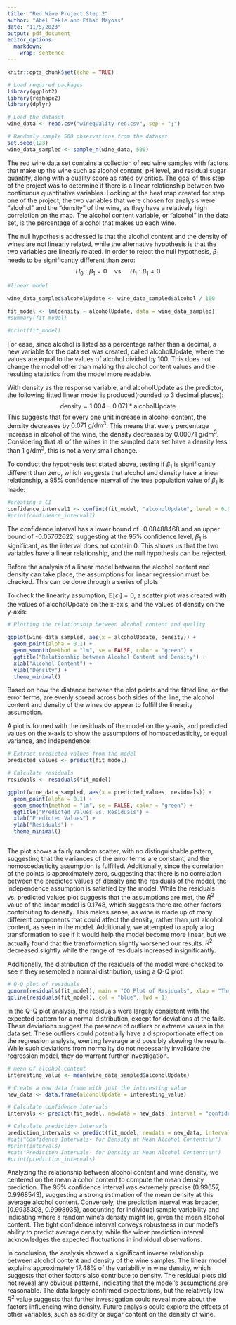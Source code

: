 ```yaml
---
title: "Red Wine Project Step 2"
author: "Abel Tekle and Ethan Mayoss"
date: "11/5/2023"
output: pdf_document
editor_options:
  markdown:
    wrap: sentence
---
```


```r
knitr::opts_chunk$set(echo = TRUE)
```

```r
# Load required packages
library(ggplot2)
library(reshape2)
library(dplyr)

```

```r
# Load the dataset
wine_data <- read.csv("winequality-red.csv", sep = ";")

# Randomly sample 500 observations from the dataset
set.seed(123)
wine_data_sampled <- sample_n(wine_data, 500)

```

The red wine data set contains a collection of red wine samples with factors that make up the wine such as alcohol content, pH level, and residual sugar quantity, along with a quality score as rated by critics.
The goal of this step of the project was to determine if there is a linear relationship between two continuous quantitative variables.
Looking at the heat map created for step one of the project, the two variables that were chosen for analysis were "alcohol" and the "density" of the wine, as they have a relatively high correlation on the map.
The alcohol content variable, or "alcohol" in the data set, is the percentage of alcohol that makes up each wine.

The null hypothesis addressed is that the alcohol content and the density of wines are not linearly related, while the alternative hypothesis is that the two variables are linearly related.
In order to reject the null hypothesis, $\beta_1$ needs to be significantly different than zero: $$H_0: \beta_1 = 0 \quad \text{vs.} \quad H_1: \beta_1 \neq 0$$

```r
#linear model

wine_data_sampled$alcoholUpdate <- wine_data_sampled$alcohol / 100

fit_model <- lm(density ~ alcoholUpdate, data = wine_data_sampled)
#summary(fit_model)

#print(fit_model)
```

For ease, since alcohol is listed as a percentage rather than a decimal, a new variable for the data set was created, called alcoholUpdate, where the values are equal to the values of alcohol divided by 100.
This does not change the model other than making the alcohol content values and the resulting statistics from the model more readable.

With density as the response variable, and alcoholUpdate as the predictor, the following fitted linear model is produced(rounded to 3 decimal places): $$\text{density} = 1.004 - 0.071 * \text{alcoholUpdate}$$This suggests that for every one unit increase in alcohol content, the density decreases by $0.071 \ \text{g/dm}^3$.
This means that every percentage increase in alcohol of the wine, the density decreases by $0.00071 \ \text{g/dm}^3$.
Considering that all of the wines in the sampled data set have a density less than $1 \ \text{g/dm}^3$, this is not a very small change.

To conduct the hypothesis test stated above, testing if $\beta_1$ is significantly different than zero, which suggests that alcohol and density have a linear relationship, a 95% confidence interval of the true population value of $\beta_1$ is made:

```r
#creating a CI 
confidence_interval1 <- confint(fit_model, "alcoholUpdate", level = 0.95)
#print(confidence_interval1)

```

The confidence interval has a lower bound of -0.08488468 and an upper bound of -0.05762622, suggesting at the 95% confidence level, $\beta_1$ is significant, as the interval does not contain 0.
This shows us that the two variables have a linear relationship, and the null hypothesis can be rejected.

Before the analysis of a linear model between the alcohol content and density can take place, the assumptions for linear regression must be checked.
This can be done through a series of plots.

To check the linearity assumption, $\mathbb{E}[\varepsilon_i] = 0$, a scatter plot was created with the values of alcoholUpdate on the x-axis, and the values of density on the y-axis:

```r
# Plotting the relationship between alcohol content and quality

ggplot(wine_data_sampled, aes(x = alcoholUpdate, density)) +
  geom_point(alpha = 0.1) +
  geom_smooth(method = "lm", se = FALSE, color = "green") +
  ggtitle("Relationship between Alcohol Content and Density") +
  xlab("Alcohol Content") +
  ylab("Density") +
  theme_minimal()


```

Based on how the distance between the plot points and the fitted line, or the error terms, are evenly spread across both sides of the line, the alcohol content and density of the wines do appear to fulfill the linearity assumption.

A plot is formed with the residuals of the model on the y-axis, and predicted values on the x-axis to show the assumptions of homoscedasticity, or equal variance, and independence:

```r

# Extract predicted values from the model
predicted_values <- predict(fit_model)

# Calculate residuals
residuals <- residuals(fit_model)

ggplot(wine_data_sampled, aes(x = predicted_values, residuals)) +
  geom_point(alpha = 0.1) +
  geom_smooth(method = "lm", se = FALSE, color = "green") +
  ggtitle("Predicted Values vs. Residuals") +
  xlab("Predicted Values") +
  ylab("Residuals") +
  theme_minimal()



```

The plot shows a fairly random scatter, with no distinguishable pattern, suggesting that the variances of the error terms are constant, and the homoscedasticity assumption is fulfilled.
Additionally, since the correlation of the points is approximately zero, suggesting that there is no correlation between the predicted values of density and the residuals of the model, the independence assumption is satisfied by the model.
While the residuals vs. predicted values plot suggests that the assumptions are met, the $R^2$ value of the linear model is 0.1748, which suggests there are other factors contributing to density.
This makes sense, as wine is made up of many different components that could affect the density, rather than just alcohol content, as seen in the model.
Additionally, we attempted to apply a log transformation to see if it would help the model become more linear, but we actually found that the transformation slightly worsened our results.
$R^2$ decreased slightly while the range of residuals increased insignificantly.

Additionally, the distribution of the residuals of the model were checked to see if they resembled a normal distribution, using a Q-Q plot:

```r
# Q-Q plot of residuals
qqnorm(residuals(fit_model), main = "QQ Plot of Residuals", xlab = "Theoretical Quantiles", ylab = "Sample Quantiles")
qqline(residuals(fit_model), col = "blue", lwd = 1)

```

In the Q-Q plot analysis, the residuals were largely consistent with the expected pattern for a normal distribution, except for deviations at the tails.
These deviations suggest the presence of outliers or extreme values in the data set.
These outliers could potentially have a disproportionate effect on the regression analysis, exerting leverage and possibly skewing the results.
While such deviations from normality do not necessarily invalidate the regression model, they do warrant further investigation.

```r

# mean of alcohol content 
interesting_value <- mean(wine_data_sampled$alcoholUpdate)

# Create a new data frame with just the interesting value
new_data <- data.frame(alcoholUpdate = interesting_value)

# Calculate confidence intervals 
intervals <- predict(fit_model, newdata = new_data, interval = "confidence", level = 0.95)

# Calculate prediction intervals
prediction_intervals <- predict(fit_model, newdata = new_data, interval = "prediction", level = 0.95)
#cat("Confidence Intervals- for Density at Mean Alcohol Content:\n")
#print(intervals)
#cat("Prediciton Intervals- for Density at Mean Alcohol Content:\n")
#print(prediction_intervals)


```

Analyzing the relationship between alcohol content and wine density, we centered on the mean alcohol content to compute the mean density prediction.
The 95% confidence interval was extremely precise (0.99657, 0.9968543), suggesting a strong estimation of the mean density at this average alcohol content.
Conversely, the prediction interval was broader, (0.9935308, 0.9998935), accounting for individual sample variability and indicating where a random wine's density might lie, given the mean alcohol content.
The tight confidence interval conveys robustness in our model's ability to predict average density, while the wider prediction interval acknowledges the expected fluctuations in individual observations.

In conclusion, the analysis showed a significant inverse relationship between alcohol content and density of the wine samples.
The linear model explains approximately 17.48% of the variability in wine density, which suggests that other factors also contribute to density.
The residual plots did not reveal any obvious patterns, indicating that the model's assumptions are reasonable.
The data largely confirmed expectations, but the relatively low $R^2$ value suggests that further investigation could reveal more about the factors influencing wine density.
Future analysis could explore the effects of other variables, such as acidity or sugar content on the density of wine.
